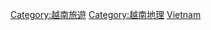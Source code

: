 {{Commons category|Visitor attractions in Vietnam}}
[[Category:越南旅遊|Category:越南旅遊]]
[[Category:越南地理|Category:越南地理]]
[[Category:亞洲各國旅遊景點|Vietnam]]